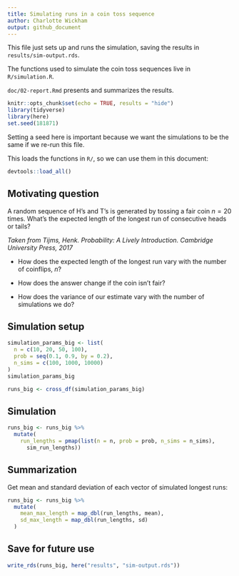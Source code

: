```yaml
---
title: Simulating runs in a coin toss sequence
author: Charlotte Wickham
output: github_document
---
```


This file just sets up and runs the simulation, saving the results in `results/sim-output.rds`.  

The functions used to simulate the coin toss sequences live in `R/simulation.R`.

`doc/02-report.Rmd` presents and summarizes the results.

```r
knitr::opts_chunk$set(echo = TRUE, results = "hide")
library(tidyverse)
library(here)
set.seed(181871)
```
Setting a seed here is important because we want the simulations to be the same if we re-run this file.

This loads the functions in `R/`, so we can use them in this document:
```r
devtools::load_all()
```

## Motivating question

A random sequence of H's and T's is generated by tossing a fair coin $n = 20$ times.  What's the expected length of the longest run of consecutive heads or tails?

*Taken from Tijms, Henk. Probability: A Lively Introduction. Cambridge University Press, 2017*

* How does the expected length of the longest run vary with the number of coinflips, $n$? 

* How does the answer change if the coin isn't fair?

* How does the variance of our estimate vary with the number of simulations we do?

## Simulation setup

```r
simulation_params_big <- list(
  n = c(10, 20, 50, 100), 
  prob = seq(0.1, 0.9, by = 0.2),
  n_sims = c(100, 1000, 10000)
)
simulation_params_big
```


```r
runs_big <- cross_df(simulation_params_big)
```


## Simulation

```r
runs_big <- runs_big %>% 
  mutate(
    run_lengths = pmap(list(n = n, prob = prob, n_sims = n_sims), 
      sim_run_lengths)) 
```


## Summarization 

Get mean and standard deviation of each vector of simulated longest runs:
```r
runs_big <- runs_big %>% 
  mutate(
    mean_max_length = map_dbl(run_lengths, mean),
    sd_max_length = map_dbl(run_lengths, sd)
  )
```

## Save for future use 

```r
write_rds(runs_big, here("results", "sim-output.rds"))
```

